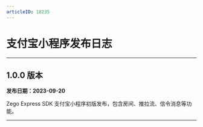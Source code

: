 ```yaml
---
articleID: 18235
---
```



# 支付宝小程序发布日志

- - -


## 1.0.0 版本

**发布日期：2023-09-20**

Zego Express SDK 支付宝小程序初版发布，包含房间、推拉流、信令消息等功能。

---